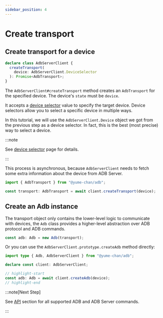 ---
sidebar_position: 4
---

# Create transport

## Create transport for a device

```ts
declare class AdbServerClient {
  createTransport(
    device: AdbServerClient.DeviceSelector
  ): Promise<AdbTransport>;
}
```

The `AdbServerClient#createTransport` method creates an `AdbTransport` for the specified device. The device's `state` must be `device`.

It accepts a [device selector](/api/server/selector.mdx) value to specify the target device. Device selectors allow you to select a specific device in multiple ways.

In this tutorial, we will use the `AdbServerClient.Device` object we got from the previous step as a device selector. In fact, this is the best (most precise) way to select a device.

:::note

See [device selector](/api/server/selector.mdx) page for details.

:::

This process is asynchronous, because `AdbServerClient` needs to fetch some extra information about the device from ADB Server.

```ts transpile
import { AdbTransport } from "@yume-chan/adb";

const transport: AdbTransport = await client.createTransport(device);
```

## Create an Adb instance

The transport object only contains the lower-level logic to communicate with devices, the `Adb` class provides a higher-level abstraction over ADB protocol and ADB commands.

```ts transpile
const adb: Adb = new Adb(transport);
```

Or you can use the `AdbServerClient.prototype.createAdb` method directly:

```ts transpile
import type { Adb, AdbServerClient } from "@yume-chan/adb";

declare const client: AdbServerClient;

// highlight-start
const adb: Adb = await client.createAdb(device);
// highlight-end
```

:::note[Next Step]

See [API](/api/index.mdx) section for all supported ADB and ADB Server commands.

:::
